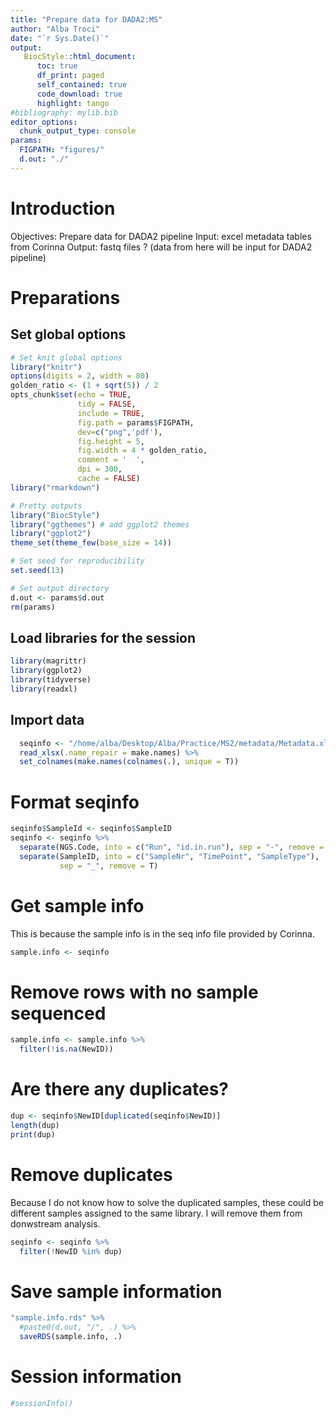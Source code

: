 ```yaml
---
title: "Prepare data for DADA2:MS"
author: "Alba Troci"
date: "`r Sys.Date()`"
output:
   BiocStyle::html_document:
      toc: true
      df_print: paged
      self_contained: true
      code_download: true
      highlight: tango
#bibliography: mylib.bib
editor_options:
  chunk_output_type: console
params:
  FIGPATH: "figures/"
  d.out: "./"
---
```


# Introduction

Objectives: Prepare data for DADA2 pipeline
Input: excel metadata tables from Corinna
Output: fastq files ? (data from here will be input for DADA2 pipeline)

# Preparations 

## Set global options

```r
# Set knit global options
library("knitr")
options(digits = 2, width = 80)
golden_ratio <- (1 + sqrt(5)) / 2
opts_chunk$set(echo = TRUE,
               tidy = FALSE,
               include = TRUE,
               fig.path = params$FIGPATH,
               dev=c("png",'pdf'),
               fig.height = 5,
               fig.width = 4 * golden_ratio,
               comment = '  ',
               dpi = 300,
               cache = FALSE)
library("rmarkdown")

# Pretty outputs
library("BiocStyle")
library("ggthemes") # add ggplot2 themes
library("ggplot2")
theme_set(theme_few(base_size = 14))

# Set seed for reproducibility
set.seed(13)

# Set output directory
d.out <- params$d.out
rm(params)
```

## Load libraries for the session

```r
library(magrittr)
library(ggplot2)
library(tidyverse)
library(readxl)

```

## Import data
```r

  seqinfo <- "/home/alba/Desktop/Alba/Practice/MS2/metadata/Metadata.xlsx" %>% 
  read_xlsx(.name_repair = make.names) %>% 
  set_colnames(make.names(colnames(.), unique = T))
```

# Format seqinfo

```r
seqinfo$SampleId <- seqinfo$SampleID
seqinfo <- seqinfo %>% 
  separate(NGS.Code, into = c("Run", "id.in.run"), sep = "-", remove = T) %>% 
  separate(SampleID, into = c("SampleNr", "TimePoint", "SampleType"), 
           sep = "_", remove = T) 

```


# Get sample info
This is because the sample info is in the seq info file provided by Corinna.

```r
sample.info <- seqinfo
```

# Remove rows with no sample sequenced

```r
sample.info <- sample.info %>% 
  filter(!is.na(NewID))
```

# Are there any duplicates?
```r
dup <- seqinfo$NewID[duplicated(seqinfo$NewID)]
length(dup)
print(dup)
```

# Remove duplicates
Because I do not know how to solve the duplicated samples, these could be different samples assigned to the same library. I will remove them from donwstream analysis.

```r
seqinfo <- seqinfo %>% 
  filter(!NewID %in% dup)
```


# Save sample information

```r
"sample.info.rds" %>% 
  #paste0(d.out, "/", .) %>% 
  saveRDS(sample.info, .)
```


# Session information

```r
#sessionInfo()
```

